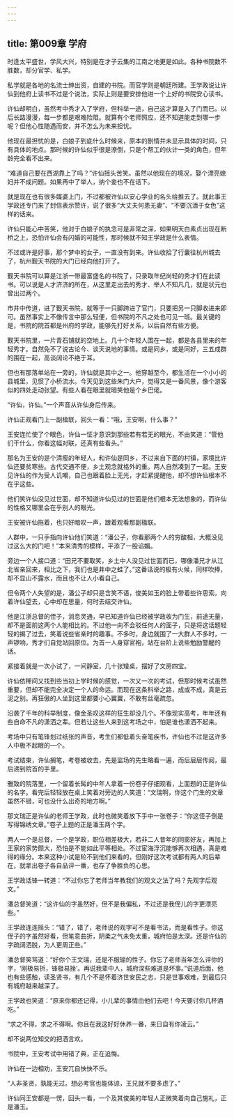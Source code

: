 ```yaml
---
---
---
```

title: 第009章 学府
---





时逢太平盛世，学风大兴，特别是在才子云集的江南之地更是如此。各种书院数不胜数，却分官学、私学。

私学就是各地的名流士绅出资，自建的书院。而官学则是朝廷所建。王学政说让许仙到他府上读书不过是个说法，实际上则是要安排他进一个上好的书院安心读书。

许仙却明白，虽然考中秀才入了学府，但科举一途，自己这才算是入了门而已。以后长路漫漫，每一步都是艰难险阻。就算有个老师照应，还不知道能走到哪一步呢？但他心性随遇而安，并不怎么为未来担忧。

他现在最担忧的是，白娘子到底什么时候来，原本的剧情并未显示具体的时间，只有具体的地点。那时候的许仙似乎很是潦倒，只是个帮工的伙计一类的角色，但年龄完全看不出来。

“难道自己要在西湖靠上了吗？”许仙摇头苦笑。虽然以他现在的境况，娶个漂亮媳妇并不成问题。如果再中了举人，纳个妾也不在话下。

就是现在也有很多媒婆上门，不过都被许仙以安心学业的名头给推去了。就此事王学政还专门来了封信表示赞许，说了很多“大丈夫何患无妻”、“不要沉湎于女色”这样的话来。

许仙只能心中苦笑，他对于白娘子的执念可是非常之深，如果明天白素贞出现在断桥之上，恐怕许仙会有闪婚的可能性，那时候就不知王学政是什么表情。

不过或许是好事，那个梦中的女子，一直没有到来。许仙收拾了行囊往杭州城去了，杭州觐天书院的大门已经向他打开了。

觐天书院可以算是江浙一带最富盛名的书院了，只录取年纪尚轻的秀才们在此读书。可以说是人才济济的所在，从这里走出去的秀才、举人不知凡几，就是状元也曾出过两个。

市井中传道，进了觐天书院，就等于一只脚跨进了官门，只要把另一只脚收进来即可。虽然事实上不像传言中那么轻便，但书院的不凡之处也可见一斑。最关键的是，书院的院首都是州府的学政，能够先打好关系，以后自然有些方便。

觐天书院里，一片青石铺就的空地上。几十个年轻人围在一起，都是各县里来的年轻秀才。自然免不了说古论今、谈天说地的事情。或是同乡，或是同好，三五成群的围在一起，高谈阔论不绝于耳。

但也有那落单站在一旁的，许仙就是其中之一。他穿越至今，都生活在一个小小的县城里，见惯了小桥流水。今天见到这些朱门大户，觉得又是一番风景，像个游客似的四处走动张望。有些人看在眼里就暗笑他是个乡巴佬。

“许仙，许仙。”一个声音从许仙身后传来。

许仙正观看门上一副楹联，回头一看：“哦，王安啊，什么事？”

王安连忙使了个眼色，许仙一怔才意识到那些若有若无的眼光，不由笑道：“管他们干什么，你看这幅对联，还真有些看头。”

那名为王安的是个清瘦的年轻人，和许仙是同乡，不过来自下面的村镇，家境比许仙还要贫寒些。古代交通不便，乡土观念就格外的重。两人自然凑到了一起。王安见许仙的作为受人讥嘲，自己也跟着脸上无光，才赶紧提醒他，却不想许仙根本不在乎这些。

他们笑许仙没见过世面，却不知道许仙见过的世面是他们根本无法想象的，而许仙的性格又哪里会在乎别人的眼光。

王安被许仙拖着，也只好暗叹一声，跟着观看那副楹联。

人群中，一只手指向许仙他们笑道：“潘公子，你看那两个人的穷酸相，大概没见过这么大的门吧！”本来清秀的模样，平添了一股谄媚。

旁边一个人接口道：“田兄不要取笑，乡土中人没见过世面而已，哪像潘兄才从江北省亲回来，相比之下，我们也是井中之蛙了。”这番话说的极有火候，同样吹捧，却不显山不露水，而且也不让人小看自己。

但令两个人失望的是，潘公子却只是含笑不语，俊美如玉的脸上带着些许思索。向着许仙望去，心中却在思量，何时去结交许仙。

他是江浙总督的侄子，消息灵通，早已知道许仙已经被学政收为门生，前途无量，却不是面前这两个人能相比的。不过他一向不会驳任何人的面子，只是将这话题轻轻的揭了过去，笑着说些省亲时的趣事。不多时，身边就围了一大群人不多时，一声锣响，秀才们自觉站回原位。为首一人身穿官袍，站在台阶上说些勉励警醒的话。

紧接着就是一次小试了，一间静室，几十张矮桌，摆好了文房四宝。

许仙依稀间又找到些当初上学时候的感觉，一次又一次的考试，但那时候考试虽然重要，但却不能完全决定一个人的命运。而现在这条科举之路，成或不成，真是云泥之别。再狂傲的人坐到这里都要小心翼翼，不敢有丝毫疏忽。

沿袭了千年的科举制度，像金圣叹这样的狂生却没几个。不像现实高考，年年还有些自命不凡的潇洒之辈。但若让这些人来到这考场之中，怕是谁也潇洒不起来。

考场中只有笔锋划过纸张的声音，考生们都低着头奋笔疾书，许仙也不过是这许多人中极不起眼的一个。

考试结束，许仙搁笔，考卷被收去，先是监场的先生略看一遍，而后层层传阅，最后递到院首的手里。

雅致的院落里，一个留着长髯的中年人拿着一份卷子仔细观看，上面题的正是许仙的名字。看完后轻轻放在桌上笑着对旁边的人笑道：“文瑞啊，你这个门生的文章虽然不错，可也没什么出奇的地方啊。”

那文瑞正是许仙的老师王学政，此时也微笑着放下手中一张卷子：“你这侄子倒是写得锦绣文章。”卷子上题的正是潘玉两个字。

两人一个是总督，一个是学政，职位相差极大，若非二人昔年的同窗好友，再加上王家的家势颇大，恐怕是不能如此平等相处。不过宦海浮沉能够再次相遇，真是难得的缘分。本来这种小试是轮不到他们来看的，但刚好这次考试都有两人的后辈在，就拿出卷子各自品评一番，也存了争胜负的心思。

王学政话锋一转道：“不过你忘了老师当年教我们的观文之法了吗？先观字后观文。”

潘总督笑道：“这许仙的字虽然好，但不是我偏私，不过还是我侄儿的字更漂亮些。”

王学政连连摇头：“错了，错了，老师说的观字可不是看书法，而是看性子。你这侄子的字虽然好看，但笔意曲折，阴柔之气未免太重，城府怕是太深。还是许仙的字疏阔洒脱，为人更周正些。”

潘总督笑骂道：“好你个王文瑞，还是不服输的性子。你忘了老师当年怎么评你的字，‘刚极易折，锋极易挫’。再说我辈中人，城府深些难道是坏事。”说道后面，他也有些感触，读圣贤书，有几个不是怀着济世安民之志，只是世事艰难，到最后只有城府越来越深了。

王学政也笑道：“原来你都还记得，小儿辈的事情由他们去吧！今天要讨你几杯酒吃。”

“求之不得，求之不得啊。你且在我这好好休养一番，来日自有你凌云。”

却不说两位知交的把酒言欢。

书院中，王安考试中用错了典，正在追悔。

许仙在一边相劝，王安兀自怏怏不乐。

“人非圣贤，孰能无过。想必考官也能体谅，王兄就不要多虑了。”

许仙同王安都是一愣，回头一看，一个及其俊美的年轻人正微笑着向自己施礼，正是潘玉。
